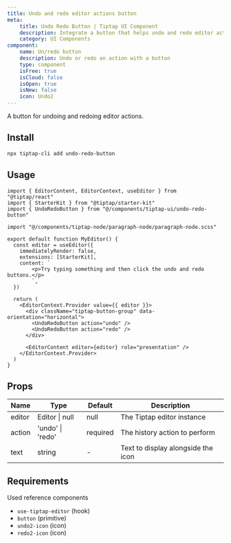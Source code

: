 ```yaml
---
title: Undo and redo editor actions button
meta:
    title: Undo Redo Button | Tiptap UI Component
    description: Integrate a button that helps undo and redo editor actions for your Tiptap editor. More in the docs
    category: UI Components
component:
    name: Un/redo button
    description: Undo or redo an action with a button
    type: component
    isFree: true
    isCloud: false
    isOpen: true
    isNew: false
    icon: Undo2
---
```


A button for undoing and redoing editor actions.

<CodeDemo isScrollable isSmall src="https://template.tiptap.dev/preview/tiptap-ui/undo-redo-button" />

## Install

```bash
npx tiptap-cli add undo-redo-button
```

## Usage

```tsx
import { EditorContent, EditorContext, useEditor } from "@tiptap/react"
import { StarterKit } from "@tiptap/starter-kit"
import { UndoRedoButton } from "@/components/tiptap-ui/undo-redo-button"

import "@/components/tiptap-node/paragraph-node/paragraph-node.scss"

export default function MyEditor() {
  const editor = useEditor({
    immediatelyRender: false,
    extensions: [StarterKit],
    content: `
        <p>Try typing something and then click the undo and redo buttons.</p>
        `,
  })

  return (
    <EditorContext.Provider value={{ editor }}>
      <div className="tiptap-button-group" data-orientation="horizontal">
        <UndoRedoButton action="undo" />
        <UndoRedoButton action="redo" />
      </div>

      <EditorContent editor={editor} role="presentation" />
    </EditorContext.Provider>
  )
}
```

## Props

| Name   | Type             | Default  | Description                        |
| ------ | ---------------- | -------- | ---------------------------------- |
| editor | Editor \| null   | null     | The Tiptap editor instance         |
| action | 'undo' \| 'redo' | required | The history action to perform      |
| text   | string           | -        | Text to display alongside the icon |

## Requirements

Used reference components

- `use-tiptap-editor` (hook)
- `button` (primitive)
- `undo2-icon` (icon)
- `redo2-icon` (icon)
